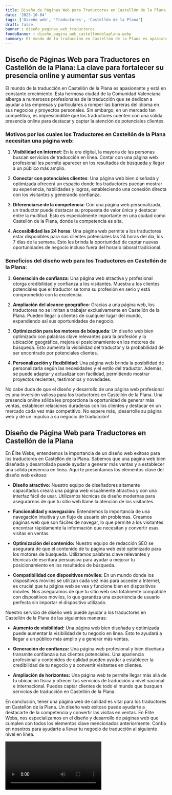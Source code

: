```yaml
---
title: Diseño de Páginas Web para Traductores en Castellón de la Plana
date: '2023-10-04'
tags: ['Diseño web', 'Traductores', 'Castellón de la Plana']
draft: false
banner : diseño_paginas_web_traductores
fondoBanner : diseño_pagina_web_castellóndelaplana.webp
summary: El mundo de la traducción en Castellón de la Plana es apasionante y está en constante crecimiento. Esta hermosa ciudad de la Comunidad Valenciana alberga a numerosos profesionales de la traducción que se dedican a ayudar a las empresas y particulares a romper las barreras del idioma en sus negocios y proyectos personales. Sin embargo, en un mercado tan competitivo, es imprescindible que los traductores cuenten con una sólida presencia online para destacar y captar la atención de potenciales clientes.
---
```


## **Diseño de Páginas Web para Traductores en Castellón de la Plana: La clave para fortalecer su presencia online y aumentar sus ventas**

El mundo de la traducción en Castellón de la Plana es apasionante y está en constante crecimiento. Esta hermosa ciudad de la Comunidad Valenciana alberga a numerosos profesionales de la traducción que se dedican a ayudar a las empresas y particulares a romper las barreras del idioma en sus negocios y proyectos personales. Sin embargo, en un mercado tan competitivo, es imprescindible que los traductores cuenten con una sólida presencia online para destacar y captar la atención de potenciales clientes.

### **Motivos por los cuales los Traductores en Castellón de la Plana necesitan una página web:**

1. **Visibilidad en Internet**: En la era digital, la mayoría de las personas buscan servicios de traducción en línea. Contar con una página web profesional les permite aparecer en los resultados de búsqueda y llegar a un público más amplio.

2. **Conectar con potenciales clientes**: Una página web bien diseñada y optimizada ofrecerá un espacio donde los traductores puedan mostrar su experiencia, habilidades y logros, estableciendo una conexión directa con los visitantes y generando confianza.

3. **Diferenciarse de la competencia**: Con una página web personalizada, un traductor puede destacar su propuesta de valor única y destacar entre la multitud. Esto es especialmente importante en una ciudad como Castellón de la Plana, donde la competencia es alta.

4. **Accesibilidad las 24 horas**: Una página web permite a los traductores estar disponibles para sus clientes potenciales las 24 horas del día, los 7 días de la semana. Esto les brinda la oportunidad de captar nuevas oportunidades de negocio incluso fuera del horario laboral tradicional.

### **Beneficios del diseño web para los Traductores en Castellón de la Plana:**

1. **Generación de confianza**: Una página web atractiva y profesional otorga credibilidad y confianza a los visitantes. Muestra a los clientes potenciales que el traductor se toma su profesión en serio y está comprometido con la excelencia.

2. **Ampliación del alcance geográfico**: Gracias a una página web, los traductores no se limitan a trabajar exclusivamente en Castellón de la Plana. Pueden llegar a clientes de cualquier lugar del mundo, expandiendo así sus oportunidades de negocio.

3. **Optimización para los motores de búsqueda**: Un diseño web bien optimizado con palabras clave relevantes para la profesión y la ubicación geográfica, mejora el posicionamiento en los motores de búsqueda. Esto aumenta la visibilidad del traductor y la probabilidad de ser encontrado por potenciales clientes.

4. **Personalización y flexibilidad**: Una página web brinda la posibilidad de personalizarla según las necesidades y el estilo del traductor. Además, se puede adaptar y actualizar con facilidad, permitiendo mostrar proyectos recientes, testimonios y novedades.

No cabe duda de que el diseño y desarrollo de una página web profesional es una inversión valiosa para los traductores en Castellón de la Plana. Una presencia online sólida les proporciona la oportunidad de generar más ventas, establecer relaciones duraderas con los clientes y destacar en un mercado cada vez más competitivo. No espere más, ¡desarrolle su página web y dé un impulso a su negocio de traducción!

<GifSeo />

<Cta />

## Diseño de Página Web para Traductores en Castellón de la Plana

En Élite Webs, entendemos la importancia de un diseño web exitoso para los traductores en Castellón de la Plana. Sabemos que una página web bien diseñada y desarrollada puede ayudar a generar más ventas y a establecer una sólida presencia en línea. Aquí te presentamos los elementos clave del diseño web exitoso:

- **Diseño atractivo:** Nuestro equipo de diseñadores altamente capacitados creará una página web visualmente atractiva y con una interfaz fácil de usar. Utilizamos técnicas de diseño modernas para asegurarnos de que tu sitio web llame la atención de los visitantes.

- **Funcionalidad y navegación:** Entendemos la importancia de una navegación intuitiva y un flujo de usuario sin problemas. Creamos páginas web que son fáciles de navegar, lo que permite a los visitantes encontrar rápidamente la información que necesitan y convertir esas visitas en ventas.

- **Optimización del contenido:** Nuestro equipo de redacción SEO se asegurará de que el contenido de tu página web esté optimizado para los motores de búsqueda. Utilizamos palabras clave relevantes y técnicas de escritura persuasiva para ayudar a mejorar tu posicionamiento en los resultados de búsqueda.

- **Compatibilidad con dispositivos móviles:** En un mundo donde los dispositivos móviles se utilizan cada vez más para acceder a Internet, es crucial que tu página web se vea y funcione bien en dispositivos móviles. Nos aseguramos de que tu sitio web sea totalmente compatible con dispositivos móviles, lo que garantiza una experiencia de usuario perfecta sin importar el dispositivo utilizado.

Nuestro servicio de diseño web puede ayudar a los traductores en Castellón de la Plana de las siguientes maneras:

- **Aumento de visibilidad:** Una página web bien diseñada y optimizada puede aumentar la visibilidad de tu negocio en línea. Esto te ayudará a llegar a un público más amplio y a generar más ventas.

- **Generación de confianza:** Una página web profesional y bien diseñada transmite confianza a tus clientes potenciales. Una apariencia profesional y contenidos de calidad pueden ayudar a establecer la credibilidad de tu negocio y a convertir visitantes en clientes.

- **Ampliación de horizontes:** Una página web te permite llegar más allá de tu ubicación física y ofrecer tus servicios de traducción a nivel nacional e internacional. Puedes captar clientes de todo el mundo que busquen servicios de traducción en Castellón de la Plana.

En conclusión, tener una página web de calidad es vital para los traductores en Castellón de la Plana. Un diseño web exitoso puede ayudarte a destacarte de la competencia y convertir las visitas en ventas. En Élite Webs, nos especializamos en el diseño y desarrollo de páginas web que cumplen con todos los elementos clave mencionados anteriormente. Confía en nosotros para ayudarte a llevar tu negocio de traducción al siguiente nivel en línea.

<Video />

<CtaBot job='Traductores' city='Castellón de la Plana'/>

<Gmaps query='Castellón de la Plana+españa+maps' />
